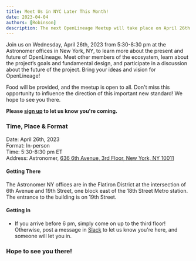 ```yaml
---
title: Meet Us in NYC Later This Month!
date: 2023-04-04
authors: [Robinson]
description: The next OpenLineage Meetup will take place on April 26th in NYC.
---
```


Join us on Wednesday, April 26th, 2023 from 5:30-8:30 pm at the Astronomer offices 
in New York, NY, to learn more about the present and future of OpenLineage. Meet 
other members of the ecosystem, learn about the project’s goals and fundamental 
design, and participate in a discussion about the future of the project. Bring 
your ideas and vision for OpenLineage!

<!--truncate-->

Food will be provided, and the meetup is open to all. Don't miss this opportunity 
to influence the direction of this important new standard! We hope to see you 
there. 

**Please [sign up](https://www.meetup.com/data-lineage-meetup/events/292897496) 
to let us know you're coming.**

### Time, Place & Format

Date: April 26th, 2023  
Format: In-person  
Time: 5:30-8:30 pm ET  
Address: Astronomer, [636 6th Avenue, 3rd Floor, New York, NY 10011](https://goo.gl/maps/y2GZdg3St4PWHzh66)

#### Getting There
The Astronomer NY offices are in the Flatiron District at the intersection of 6th 
Avenue and 19th Street, one block east of the 18th Street Metro station. The entrance 
to the building is on 19th Street.

#### Getting In 
- If you arrive before 6 pm, simply come on up to the third floor! Otherwise, post 
a message in [Slack](https://join.slack.com/t/openlineage/shared_invite/zt-2u4oiyz5h-TEmqpP4fVM5eCdOGeIbZvA) to let us know you're here, 
and someone will let you in.

### Hope to see you there!
